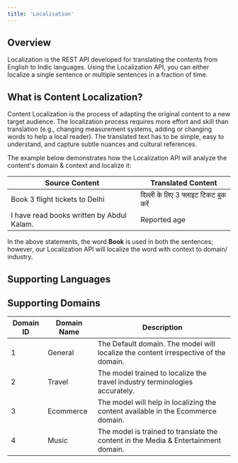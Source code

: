 ```yaml
---
title: 'Localisation'
---
```


## Overview

Localization is the REST API developed for translating the contents from English to Indic languages. Using the Localization API, you can either localize a single sentence or multiple sentences in a fraction of time.

## What is Content Localization?

Content Localization is the process of adapting the original content to a new target audience. The localization process requires more effort and skill than translation (e.g., changing measurement systems, adding or changing words to help a local reader). The translated text has to be simple, easy to understand, and capture subtle nuances and cultural references.

The example below demonstrates how the Localization API  will analyze the content's domain & context and localize it:

| Source Content | Translated Content                           |
| -------- | ------------------------------------- |
| Book 3 flight tickets to Delhi     | दिल्ली के लिए 3 फ्लाइट टिकट बुक करें                     |
| I have read books written by Abdul Kalam.      | Reported age                          |

In the above statements, the word <b>Book</b> is used in both the sentences; however, our Localization API will localize the word with context to domain/ industry.

## Supporting Languages

<CardGroup cols={4}>
  <Card title="1. Assamese" >
  </Card>
  <Card title="2. Bengali" >
  </Card>
  <Card title="3. English" >
  </Card>
  <Card title="4. Gujarati" >
  </Card>
  <Card title="5. Hindi" >
  </Card>
  <Card title="6. Kannada" >
  </Card>
  <Card title="7. Malayalam" >
  </Card>
  <Card title="8. Odia" >
  </Card>
  <Card title="9. Punjabi" >
  </Card>
  <Card title="10. Tamil" >
  </Card>
  <Card title="11. Telugu" >
  </Card>
</CardGroup>

## Supporting Domains

| Domain ID | Domain Name      | Description
| -------- | ----------- | ------ |
| 1    | General    | The Default domain. The model will localize the content irrespective of the domain.
| 2      | Travel   | The model trained to localize the travel industry terminologies accurately.
| 3    | Ecommerce    | The model will help in localizing the content available in the Ecommerce domain.
| 4      | Music   | The model is trained to translate the content in the Media & Entertainment domain.
